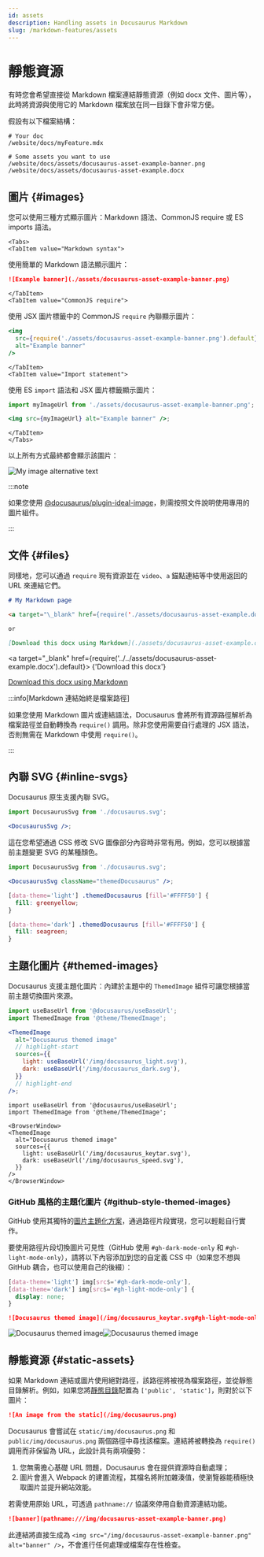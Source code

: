 ```yaml
---
id: assets
description: Handling assets in Docusaurus Markdown
slug: /markdown-features/assets
---
```


# 靜態資源


有時您會希望直接從 Markdown 檔案連結靜態資源（例如 docx 文件、圖片等），此時將資源與使用它的 Markdown 檔案放在同一目錄下會非常方便。

假設有以下檔案結構：

```
# Your doc
/website/docs/myFeature.mdx

# Some assets you want to use
/website/docs/assets/docusaurus-asset-example-banner.png
/website/docs/assets/docusaurus-asset-example.docx
```

## 圖片 {#images}

您可以使用三種方式顯示圖片：Markdown 語法、CommonJS require 或 ES imports 語法。

```mdx-code-block
<Tabs>
<TabItem value="Markdown syntax">
```

使用簡單的 Markdown 語法顯示圖片：

```md
![Example banner](./assets/docusaurus-asset-example-banner.png)
```

```mdx-code-block
</TabItem>
<TabItem value="CommonJS require">
```

使用 JSX 圖片標籤中的 CommonJS `require` 內聯顯示圖片：

```jsx
<img
  src={require('./assets/docusaurus-asset-example-banner.png').default}
  alt="Example banner"
/>
```

```mdx-code-block
</TabItem>
<TabItem value="Import statement">
```

使用 ES `import` 語法和 JSX 圖片標籤顯示圖片：

```jsx
import myImageUrl from './assets/docusaurus-asset-example-banner.png';

<img src={myImageUrl} alt="Example banner" />;
```

```mdx-code-block
</TabItem>
</Tabs>
```

以上所有方式最終都會顯示該圖片：

<BrowserWindow>

![My image alternative text](../../assets/docusaurus-asset-example-banner.png)

</BrowserWindow>

:::note

如果您使用 [@docusaurus/plugin-ideal-image](../../api/plugins/plugin-ideal-image.mdx)，則需按照文件說明使用專用的圖片組件。

:::

## 文件 {#files}

同樣地，您可以通過 `require` 現有資源並在 `video`、`a` 錨點連結等中使用返回的 URL 來連結它們。

```md
# My Markdown page

<a target="\_blank" href={require('./assets/docusaurus-asset-example.docx').default}> Download this docx </a>

or

[Download this docx using Markdown](./assets/docusaurus-asset-example.docx)
```

<BrowserWindow>

<a
  target="_blank"
  href={require('../../assets/docusaurus-asset-example.docx').default}>
  {'Download this docx'}
</a>

[Download this docx using Markdown](../../assets/docusaurus-asset-example.docx)

</BrowserWindow>

:::info[Markdown 連結始終是檔案路徑]

如果您使用 Markdown 圖片或連結語法，Docusaurus 會將所有資源路徑解析為檔案路徑並自動轉換為 `require()` 調用。除非您使用需要自行處理的 JSX 語法，否則無需在 Markdown 中使用 `require()`。

:::

## 內聯 SVG {#inline-svgs}

Docusaurus 原生支援內聯 SVG。

```jsx
import DocusaurusSvg from './docusaurus.svg';

<DocusaurusSvg />;
```

<BrowserWindow>


<DocusaurusSvg />

</BrowserWindow>

這在您希望通過 CSS 修改 SVG 圖像部分內容時非常有用。例如，您可以根據當前主題變更 SVG 的某種顏色。

```jsx
import DocusaurusSvg from './docusaurus.svg';

<DocusaurusSvg className="themedDocusaurus" />;
```

```css
[data-theme='light'] .themedDocusaurus [fill='#FFFF50'] {
  fill: greenyellow;
}

[data-theme='dark'] .themedDocusaurus [fill='#FFFF50'] {
  fill: seagreen;
}
```

<BrowserWindow>
  <DocusaurusSvg className="themedDocusaurus" />
</BrowserWindow>

## 主題化圖片 {#themed-images}

Docusaurus 支援主題化圖片：內建於主題中的 `ThemedImage` 組件可讓您根據當前主題切換圖片來源。

```jsx
import useBaseUrl from '@docusaurus/useBaseUrl';
import ThemedImage from '@theme/ThemedImage';

<ThemedImage
  alt="Docusaurus themed image"
  // highlight-start
  sources={{
    light: useBaseUrl('/img/docusaurus_light.svg'),
    dark: useBaseUrl('/img/docusaurus_dark.svg'),
  }}
  // highlight-end
/>;
```

```mdx-code-block
import useBaseUrl from '@docusaurus/useBaseUrl';
import ThemedImage from '@theme/ThemedImage';

<BrowserWindow>
<ThemedImage
  alt="Docusaurus themed image"
  sources={{
    light: useBaseUrl('/img/docusaurus_keytar.svg'),
    dark: useBaseUrl('/img/docusaurus_speed.svg'),
  }}
/>
</BrowserWindow>
```

### GitHub 風格的主題化圖片 {#github-style-themed-images}

GitHub 使用其獨特的[圖片主題化方案](https://github.blog/changelog/2021-11-24-specify-theme-context-for-images-in-markdown/)，通過路徑片段實現，您可以輕鬆自行實作。

要使用路徑片段切換圖片可見性（GitHub 使用 `#gh-dark-mode-only` 和 `#gh-light-mode-only`），請將以下內容添加到您的自定義 CSS 中（如果您不想與 GitHub 耦合，也可以使用自己的後綴）：

```css title="src/css/custom.css"
[data-theme='light'] img[src$='#gh-dark-mode-only'],
[data-theme='dark'] img[src$='#gh-light-mode-only'] {
  display: none;
}
```

```md
![Docusaurus themed image](/img/docusaurus_keytar.svg#gh-light-mode-only)![Docusaurus themed image](/img/docusaurus_speed.svg#gh-dark-mode-only)
```

<BrowserWindow>

![Docusaurus themed image](/img/docusaurus_keytar.svg#gh-light-mode-only)![Docusaurus themed image](/img/docusaurus_speed.svg#gh-dark-mode-only)

</BrowserWindow>

## 靜態資源 {#static-assets}

如果 Markdown 連結或圖片使用絕對路徑，該路徑將被視為檔案路徑，並從靜態目錄解析。例如，如果您將[靜態目錄](../../static-assets.mdx)配置為 `['public', 'static']`，則對於以下圖片：

```md title="my-doc.md"
![An image from the static](/img/docusaurus.png)
```

Docusaurus 會嘗試在 `static/img/docusaurus.png` 和 `public/img/docusaurus.png` 兩個路徑中尋找該檔案。連結將被轉換為 `require()` 調用而非保留為 URL，此設計具有兩項優勢：

1. 您無需擔心基礎 URL 問題，Docusaurus 會在提供資源時自動處理；
2. 圖片會進入 Webpack 的建置流程，其檔名將附加雜湊值，使瀏覽器能積極快取圖片並提升網站效能。

若需使用原始 URL，可透過 `pathname://` 協議來停用自動資源連結功能。

```md
![banner](pathname:///img/docusaurus-asset-example-banner.png)
```

此連結將直接生成為 `<img src="/img/docusaurus-asset-example-banner.png" alt="banner" />`，不會進行任何處理或檔案存在性檢查。